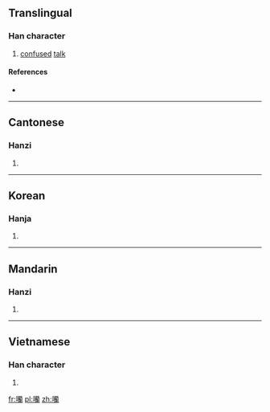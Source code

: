 ==Translingual==

===Han character===
{{Han char|rn=30|rad=口|as=21|sn=24|four=|canj=口廿日田 (RTAW)|ids=⿰[[口]][[蘭]]}}

# [[confuse]]d [[talk]]

====References====
* {{Han ref|kx=0215.320|dkj=04658|dj=0439.040|hdz=10709.070|uh=56D2|ud=22226}}

----

==Cantonese==

===Hanzi===
{{yue-hanzi|jyut=[[laan1]]|y=laan1}}

# {{defn|lang=yue|sort=口21}}

----

==Korean==

===Hanja===
{{ko-hanja|hangeul=[[란]]|rv=ran|mr=ran}}

# {{defn|lang=ko|sort=口21}}

----

==Mandarin==

===Hanzi===
{{cmn-hanzi|pin=[[lán]] ([[lan2]])|wg=lan<sup>2</sup>}}

# {{defn|lang=cmn|sort=口21}}

----

==Vietnamese==

===Han character===
{{vi-hantu|[[rợn]]|rs=口21}}

# {{defn|lang=vi|sort=口21}}

[[fr:囒]]
[[pl:囒]]
[[zh:囒]]